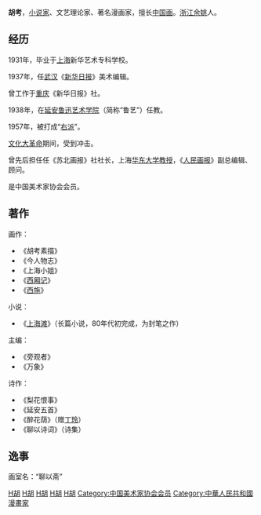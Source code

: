 '''胡考'''{{BD|1912年||1994年||}}，[[小说家|小说家]]、文艺理论家、著名漫画家，擅长[[中国画|中国画]]。[[浙江|浙江]][[余姚|余姚]]人。

==经历==
1931年，毕业于[[上海|上海]]新华艺术专科学校。

1937年，任[[武汉|武汉]]《[[新华日报|新华日报]]》美术编辑。

曾工作于[[重庆|重庆]]《新华日报》社。

1938年，在[[延安|延安]][[鲁迅艺术学院|鲁迅艺术学院]]（简称“鲁艺”）任教。

1957年，被打成“[[右派|右派]]”。

[[文化大革命|文化大革命]]期间，受到冲击。

曾先后担任任《苏北画报》社社长，上海[[华东大学|华东大学]][[教授|教授]]，《[[人民画报|人民画报]]》副总编辑、顾问。

是中国美术家协会会员。

==著作==

画作：
*《胡考素描》
*《今人物志》
*《上海小姐》
*《[[西厢记|西厢记]]》
*《[[西施|西施]]》

小说：
*《[[上海滩|上海滩]]》（长篇小说，80年代初完成，为封笔之作）

主编：
*《旁观者》
*《万象》

诗作：
*《梨花恨事》
*《延安五首》
*《醉花荫》（赠[[丁玲|丁玲]]）
*《聊以诗词》（诗集）

==逸事==

画室名：“聊以斋”

[[Category:中華民國漫畫家|H胡]]
[[Category:中华民国大陆时期小说家|H胡]]
[[Category:中华民国大陆时期诗人|H胡]]
[[Category:中国文学理论家|H胡]]
[[Category:余姚人|H胡]]
[[Category:中国美术家协会会员|Category:中国美术家协会会员]]
[[Category:中華人民共和國漫畫家|Category:中華人民共和國漫畫家]]